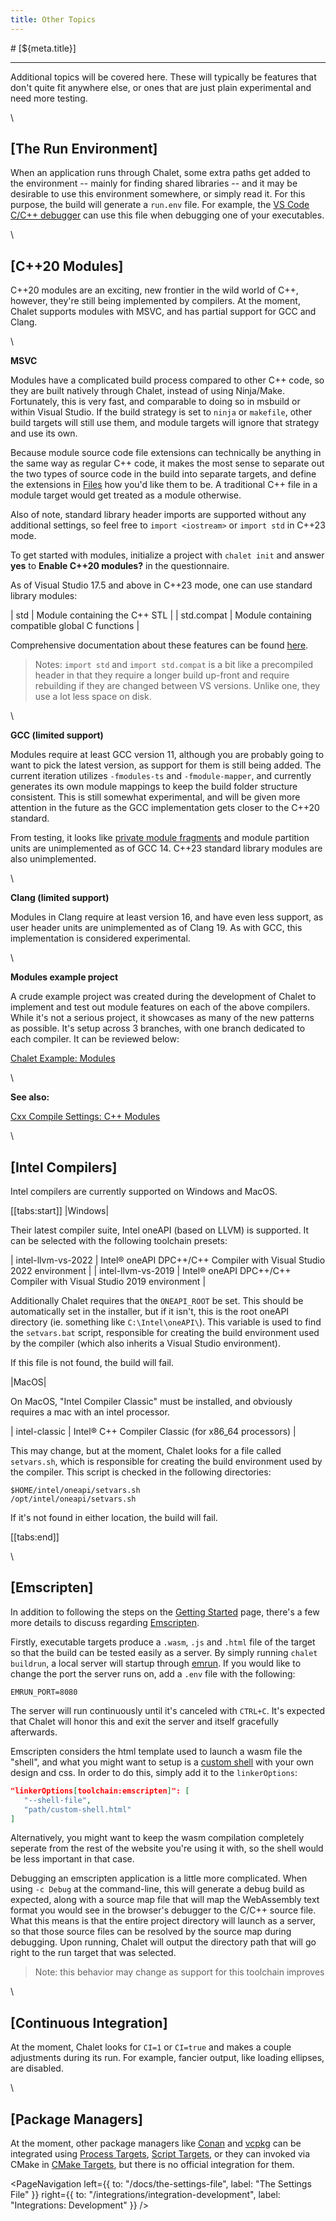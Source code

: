 ```yaml
---
title: Other Topics
---
```


<PageCategory id="docs" />
# [${meta.title}]

---

Additional topics will be covered here. These will typically be features that don't quite fit anywhere else, or ones that are just plain experimental and need more testing.

\\

## [The Run Environment]

When an application runs through Chalet, some extra paths get added to the environment -- mainly for finding shared libraries -- and it may be desirable to use this environment somewhere, or simply read it. For this purpose, the build will generate a `run.env` file. For example, the [VS Code C/C++ debugger](/integrations/visual-studio-code?id=debugging) can use this file when debugging one of your executables. 

\\

## [C++20 Modules]

C++20 modules are an exciting, new frontier in the wild world of C++, however, they're still being implemented by compilers. At the moment, Chalet supports modules with MSVC, and has partial support for GCC and Clang.

\

**MSVC**

Modules have a complicated build process compared to other C++ code, so they are built natively through Chalet, instead of using Ninja/Make. Fortunately, this is very fast, and comparable to doing so in msbuild or within Visual Studio. If the build strategy is set to `ninja` or `makefile`, other build targets will still use them, and module targets will ignore that strategy and use its own. 

Because module source code file extensions can technically be anything in the same way as regular C++ code, it makes the most sense to separate out the two types of source code in the build into separate targets, and define the extensions in [Files](/docs/creating-targets?id=adding-source-files) how you'd like them to be. A traditional C++ file in a module target would get treated as a module otherwise.

Also of note, standard library header imports are supported without any additional settings, so feel free to `import <iostream>` or `import std` in C++23 mode.

To get started with modules, initialize a project with `chalet init` and answer **yes** to **Enable C++20 modules?** in the questionnaire.

As of Visual Studio 17.5 and above in C++23 mode, one can use standard library modules:

| std | Module containing the C++ STL |
| std.compat | Module containing compatible global C functions |

Comprehensive documentation about these features can be found [here](//learn.microsoft.com/en-us/cpp/cpp/tutorial-import-stl-named-module?view=msvc-170).

> Notes: `import std` and `import std.compat` is a bit like a precompiled header in that they require a longer build up-front and require rebuilding if they are changed between VS versions. Unlike one, they use a lot less space on disk. 

\

**GCC (limited support)**

Modules require at least GCC version 11, although you are probably going to want to pick the latest version, as support for them is still being added. The current iteration utilizes `-fmodules-ts` and `-fmodule-mapper`, and currently generates its own module mappings to keep the build folder structure consistent. This is still somewhat experimental, and will be given more attention in the future as the GCC implementation gets closer to the C++20 standard.

From testing, it looks like [private module fragments](https://en.cppreference.com/w/cpp/language/modules#Private_module_fragment) and module partition units are unimplemented as of GCC 14. C++23 standard library modules are also unimplemented.

\

**Clang (limited support)**

Modules in Clang require at least version 16, and have even less support, as user header units are unimplemented as of Clang 19. As with GCC, this implementation is considered experimental.

\

**Modules example project**

A crude example project was created during the development of Chalet to implement and test out module features on each of the above compilers. While it's not a serious project, it showcases as many of the new patterns as possible. It's setup across 3 branches, with one branch dedicated to each compiler. It can be reviewed below:

[Chalet Example: Modules](https://github.com/chalet-org/chalet-example-modules)

\

**See also:**

[Cxx Compile Settings: C++ Modules](/docs/cxx-compile-settings?id=c-modules)

\\

## [Intel Compilers]

Intel compilers are currently supported on Windows and MacOS.

[[tabs:start]]
|Windows|

Their latest compiler suite, Intel oneAPI (based on LLVM) is supported. It can be selected with the following toolchain presets:

| intel-llvm-vs-2022 | Intel® oneAPI DPC++/C++ Compiler with Visual Studio 2022 environment |
| intel-llvm-vs-2019 | Intel® oneAPI DPC++/C++ Compiler with Visual Studio 2019 environment |

Additionally Chalet requires that the `ONEAPI_ROOT` be set. This should be automatically set in the installer, but if it isn't, this is the root oneAPI directory (ie. something like `C:\Intel\oneAPI\`). This variable is used to find the `setvars.bat` script, responsible for creating the build environment used by the compiler (which also inherits a Visual Studio environment).

If this file is not found, the build will fail.

|MacOS|

On MacOS, "Intel Compiler Classic" must be installed, and obviously requires a mac with an intel processor.

| intel-classic | Intel® C++ Compiler Classic (for x86_64 processors) |

This may change, but at the moment, Chalet looks for a file called `setvars.sh`, which is responsible for creating the build environment used by the compiler. This script is checked in the following directories:

```
$HOME/intel/oneapi/setvars.sh
/opt/intel/oneapi/setvars.sh
```

If it's not found in either location, the build will fail.

[[tabs:end]]

\\

## [Emscripten]

In addition to following the steps on the [Getting Started](/docs/getting-started?id=settings-overview) page, there's a few more details to discuss regarding [Emscripten](//emscripten.org).

Firstly, executable targets produce a `.wasm`, `.js` and `.html` file of the target so that the build can be tested easily as a server. By simply running `chalet buildrun`, a local server will startup through [emrun](//emscripten.org/docs/compiling/Running-html-files-with-emrun.html). If you would like to change the port the server runs on, add a `.env` file with the following:

```env
EMRUN_PORT=8080
```

The server will run continuously until it's canceled with `CTRL+C`. It's expected that Chalet will honor this and exit the server and itself gracefully afterwards.

Emscripten considers the html template used to launch a wasm file the "shell", and what you might want to setup is a [custom shell](//emscripten.org/docs/compiling/Deploying-Pages.html#build-files-and-custom-shell) with your own design and css. In order to do this, simply add it to the `linkerOptions`:

```json
"linkerOptions[toolchain:emscripten]": [
   "--shell-file",
   "path/custom-shell.html"
]
```

Alternatively, you might want to keep the wasm compilation completely seperate from the rest of the website you're using it with, so the shell would be less important in that case.

Debugging an emscripten application is a little more complicated. When using `-c Debug` at the command-line, this will generate a debug build as expected, along with a source map file that will map the WebAssembly text format you would see in the browser's debugger to the C/C++ source file. What this means is that the entire project directory will launch as a server, so that those source files can be resolved by the source map during debugging. Upon running, Chalet will output the directory path that will go right to the run target that was selected.

> Note: this behavior may change as support for this toolchain improves

\\

## [Continuous Integration]

At the moment, Chalet looks for `CI=1` or `CI=true` and makes a couple adjustments during its run. For example, fancier output, like loading ellipses, are disabled.

\\

## [Package Managers]

At the moment, other package managers like [Conan](//conan.io) and [vcpkg](//vcpkg.io) can be integrated using [Process Targets](/docs/creating-targets?id=process-targets), [Script Targets](/docs/creating-targets?id=script-targets), or they can invoked via CMake in [CMake Targets](/docs/creating-targets?id=cmake-targets), but there is no official integration for them.


<PageNavigation 
    left={{ to: "/docs/the-settings-file", label: "The Settings File" }}
    right={{ to: "/integrations/integration-development", label: "Integrations: Development" }}
/>
